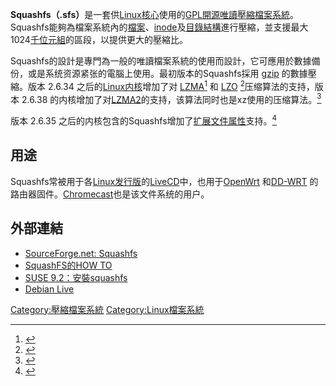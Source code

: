 {{noteTA|G1=IT}}
{{Infobox filesystem|
| name = SquashFS
| developer = Phillip Lougher, Robert Lougher
| full_name =
| introduction_date = 2009
| introduction_os = Linux 2.6.29
| partition_id =
| directory_struct =
| file_struct =
| bad_blocks_struct =
| max_file_size = 16 [[Exbibyte|EiB]]
| max_files_no =
| max_filename_size =
| max_volume_size = 16 [[Exbibyte|EiB]]
| dates_recorded =
| date_range =
| date_resolution =
| forks_streams =
| attributes =
| file_system_permissions =
| compression = [[gzip|gzip]] [[LZMA|LZMA]] [[LZO|LZO]] [[LZMA2|LZMA2]]
| encryption =
| OS = [[Linux|Linux]] （可跨平台）
| website = [http://squashfs.sourceforge.net sourceforge]
}}
'''Squashfs（.sfs）'''是一套供[[Linux核心|Linux核心]]使用的[[GPL|GPL]][[開源軟件|開源]][[唯讀|唯讀]][[數據壓縮|壓縮]][[檔案系統|檔案系統]]。Squashfs能夠為檔案系統內的[[檔案|檔案]]、[[inode|inode]]及[[目錄結構|目錄結構]]進行壓縮，並支援最大1024[[千位元組|千位元組]]的區段，以提供更大的壓縮比。

Squashfs的設計是專門為一般的唯讀檔案系統的使用而設計，它可應用於數據備份，或是系统资源紧张的電腦上使用。最初版本的Squashfs採用 [[gzip|gzip]] 的數據壓縮。版本 2.6.34 之后的[[Linux内核|Linux内核]]增加了对 [[LZMA|LZMA]]<ref>{{cite web |url=http://www.squashfs-lzma.org/ |title=Official Squashfs LZMA |publisher=Squashfs-lzma.org |date= |accessdate=2012-11-08 |archive-date=2012-10-29 |archive-url=https://web.archive.org/web/20121029153107/http://www.squashfs-lzma.org/ |dead-url=no }}</ref> 和 [[LZO|LZO]] <ref>{{cite web |url=http://kernelnewbies.org/Linux_2_6_34#head-35808ff36eeaca6084c79975a7d50263b726acc1 |title=Linux 2 6 34 - Linux Kernel Newbies |publisher=Kernelnewbies.org |date= |accessdate=2012-11-08 |archive-date=2012-11-03 |archive-url=https://web.archive.org/web/20121103165341/http://kernelnewbies.org/Linux_2_6_34#head-35808ff36eeaca6084c79975a7d50263b726acc1 |dead-url=no }}</ref>压缩算法的支持，版本 2.6.38 的内核增加了对[[LZMA|LZMA2]]的支持，该算法同时也是xz使用的压缩算法。<ref>{{cite web |url=http://kernelnewbies.org/Linux_2_6_38#head-1ca50229f5801418cffa063f800aae8b466f1c60 |title=Linux 2 6 38 - Linux Kernel Newbies |publisher=Kernelnewbies.org |date= |accessdate=2012-11-08 |archive-date=2012-11-16 |archive-url=https://web.archive.org/web/20121116092921/http://kernelnewbies.org/Linux_2_6_38#head-1ca50229f5801418cffa063f800aae8b466f1c60 |dead-url=no }}</ref>

版本 2.6.35 之后的内核包含的Squashfs增加了[[扩展文件属性|扩展文件属性]]支持。<ref>{{cite web |url=http://kernelnewbies.org/Linux_2_6_35#head-7b60ef60876830625c37e8f1c24e460eebc418cc |title=Linux 2 6 35 - Linux Kernel Newbies |publisher=Kernelnewbies.org |date= |accessdate=2012-11-08 |archive-date=2020-01-08 |archive-url=https://web.archive.org/web/20200108183602/https://kernelnewbies.org/Linux_2_6_35#head-7b60ef60876830625c37e8f1c24e460eebc418cc |dead-url=no }}</ref>

==用途==
Squashfs常被用于各[[Linux发行版|Linux发行版]]的[[LiveCD|LiveCD]]中，也用于[[OpenWrt|OpenWrt]] 和[[DD-WRT|DD-WRT]] 的路由器固件。[[Chromecast|Chromecast]]也是该文件系统的用户。

== 外部連結 ==
* [http://squashfs.sourceforge.net/ SourceForge.net: Squashfs]{{Wayback|url=http://squashfs.sourceforge.net/ |date=20080319073801 }}
* [http://www.tldp.org/HOWTO/SquashFS-HOWTO/whatis.html SquashFS的HOW TO]{{Wayback|url=http://www.tldp.org/HOWTO/SquashFS-HOWTO/whatis.html |date=20080611175734 }}
* [http://www.novell.com/coolsolutions/feature/14876.html SUSE 9.2：安裝squashfs]{{Wayback|url=http://www.novell.com/coolsolutions/feature/14876.html |date=20080512033801 }}
* [https://web.archive.org/web/20180411022327/http://debian-live.alioth.debian.org/ Debian Live]
{{RefList}}

{{Filesystem}}

[[Category:壓縮檔案系統|Category:壓縮檔案系統]]
[[Category:Linux檔案系統|Category:Linux檔案系統]]